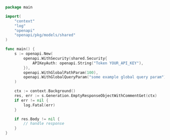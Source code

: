 ```go showLineNumbers copy filename="Empty Response Object With Comment Get usage example"
package main

import(
	"context"
	"log"
	"openapi"
	"openapi/pkg/models/shared"
)

func main() {
    s := openapi.New(
        openapi.WithSecurity(shared.Security{
            APIKeyAuth: openapi.String("Token YOUR_API_KEY"),
        }),
        openapi.WithGlobalPathParam(100),
        openapi.WithGlobalQueryParam("some example global query param"),
    )

    ctx := context.Background()
    res, err := s.Generation.EmptyResponseObjectWithCommentGet(ctx)
    if err != nil {
        log.Fatal(err)
    }

    if res.Body != nil {
        // handle response
    }
}
```
